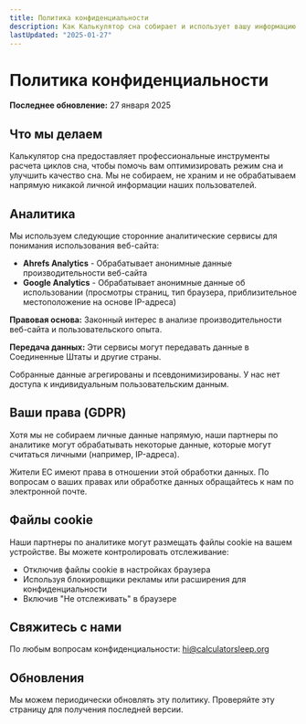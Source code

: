 ```yaml
---
title: Политика конфиденциальности
description: Как Калькулятор сна собирает и использует вашу информацию
lastUpdated: "2025-01-27"
---
```


# Политика конфиденциальности

**Последнее обновление:** 27 января 2025

## Что мы делаем

Калькулятор сна предоставляет профессиональные инструменты расчета циклов сна, чтобы помочь вам оптимизировать режим сна и улучшить качество сна. Мы не собираем, не храним и не обрабатываем напрямую никакой личной информации наших пользователей.

## Аналитика

Мы используем следующие сторонние аналитические сервисы для понимания использования веб-сайта:

- **Ahrefs Analytics** - Обрабатывает анонимные данные производительности веб-сайта
- **Google Analytics** - Обрабатывает анонимные данные об использовании (просмотры страниц, тип браузера, приблизительное местоположение на основе IP-адреса)

**Правовая основа:** Законный интерес в анализе производительности веб-сайта и пользовательского опыта.

**Передача данных:** Эти сервисы могут передавать данные в Соединенные Штаты и другие страны.

Собранные данные агрегированы и псевдонимизированы. У нас нет доступа к индивидуальным пользовательским данным.

## Ваши права (GDPR)

Хотя мы не собираем личные данные напрямую, наши партнеры по аналитике могут обрабатывать некоторые данные, которые могут считаться личными (например, IP-адреса).

Жители ЕС имеют права в отношении этой обработки данных. По вопросам о ваших правах или обработке данных обращайтесь к нам по электронной почте.

## Файлы cookie

Наши партнеры по аналитике могут размещать файлы cookie на вашем устройстве. Вы можете контролировать отслеживание:

- Отключив файлы cookie в настройках браузера
- Используя блокировщики рекламы или расширения для конфиденциальности
- Включив "Не отслеживать" в браузере

## Свяжитесь с нами

По любым вопросам конфиденциальности: hi@calculatorsleep.org

## Обновления

Мы можем периодически обновлять эту политику. Проверяйте эту страницу для получения последней версии.

